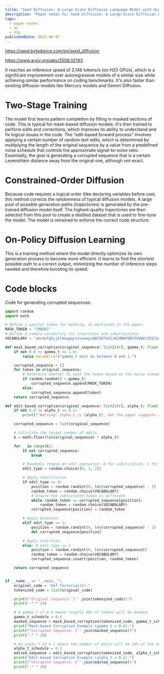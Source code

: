 ```yaml
---
title: "Seed Diffusion: A Large-Scale Diffusion Language Model with High-Speed Inference | Paper Notes"
description: "Paper notes for Seed Diffusion: A Large-Scale Diffusion Language Model with High-Speed Inference."
tags:
  - paper-notes
  - ai
  - nlp
publishedDate: 2025-08-07
---
```


https://seed.bytedance.com/en/seed_diffusion

https://www.arxiv.org/abs/2508.02193


It reaches an inference speed of 2,146 tokens/s (on H20 GPUs), which is a significant improvement over autoregressive models of a similar size while achieving similar performance on coding benchmarks. It's also faster than existing diffusion models like Mercury models and Gemini Diffusion.

# Two-Stage Training

The model first learns pattern completion by filling in masked sections of code. This is typical for mask-based diffusion models. It's then trained to perform edits and corrections, which improves its ability to understand and fix logical issues in the code. The "edit-based forward process" involves applying a certain number of random text edits, which is determined by multiplying the length of the original sequence by a value from a predefined noise schedule that controls the approximate signal-to-noise ratio. Essentially, the goal is generating a corrupted sequence that is a certain Levenshtein distance away from the original one, although not exact.

# Constrained-Order Diffusion

Because code requires a logical order (like declaring variables before use), this method corrects the randomness of typical diffusion models. A large pool of possible generation paths (trajectories) is generated by the pre-trained diffusion model itself. The highest-quality trajectories are then selected from this pool to create a distilled dataset that is used to fine-tune the model. The model is retrained to enforce the correct code structure.

# On-Policy Diffusion Learning

This is a training method where the model directly optimizes its own generation process to become more efficient. It learns to find the shortest possible path to a correct output, minimizing the number of inference steps needed and therefore boosting its speed.

# Code blocks

Code for generating corrupted sequences:

```python
import random
import math

# Define a special token for masking, as mentioned in the paper.
MASK_TOKEN = "[MASK]"
# Define a sample vocabulary for insertions and substitutions.
VOCABULARY = "abcdefghijklmnopqrstuvwxyzABCDEFGHIJKLMNOPQRSTUVWXYZ0123456789,;. "

def mask_based_corruption(original_sequence: list[str], gamma_t: float) -> list[str]:
    if not 0.0 <= gamma_t <= 1.0:
        raise ValueError("gamma_t must be between 0 and 1.")

    corrupted_sequence = []
    for token in original_sequence:
        # Determine whether to mask the token based on the noise schedule gamma_t.
        if random.random() < gamma_t:
            corrupted_sequence.append(MASK_TOKEN)
        else:
            corrupted_sequence.append(token)
    return corrupted_sequence

def edit_based_corruption(original_sequence: list[str], alpha_t: float) -> list[str]:
    if not 0.0 <= alpha_t <= 0.1:
        print(f"Warning: alpha_t is {alpha_t}, but the paper suggests a range of [0, 0.1].")

    corrupted_sequence = list(original_sequence)

    # Calculate the target number of edits.
    k = math.floor(len(original_sequence) * alpha_t)

    for _ in range(k):
        if not corrupted_sequence:
            break

        # Randomly choose an edit operation: 0 for substitution, 1 for deletion, 2 for insertion.
        edit_type = random.choice([0, 1, 2])

        # Apply Substitution.
        if edit_type == 0:
            position = random.randint(0, len(corrupted_sequence) - 1)
            random_token = random.choice(VOCABULARY)
            # Ensure the substituted token is different
            while random_token == corrupted_sequence[position]:
                random_token = random.choice(VOCABULARY)
            corrupted_sequence[position] = random_token

        # Apply Deletion.
        elif edit_type == 1:
            position = random.randint(0, len(corrupted_sequence) - 1)
            del corrupted_sequence[position]

        # Apply Insertion.
        else: # edit_type == 2
            position = random.randint(0, len(corrupted_sequence))
            random_token = random.choice(VOCABULARY)
            corrupted_sequence.insert(position, random_token)

    return corrupted_sequence


if __name__ == "__main__":
    original_code = "def factorial(n):"
    tokenized_code = list(original_code)

    print(f"Original Sequence: {''.join(tokenized_code)}")
    print("-" * 20)

    # A gamma_t of 0.4 means roughly 40% of tokens will be masked.
    gamma_t_schedule = 0.4
    masked_sequence = mask_based_corruption(tokenized_code, gamma_t_schedule)
    print("Mask-based Corruption Example (gamma_t = 0.4):")
    print(f"Corrupted Sequence: {''.join(masked_sequence)}")
    print("-" * 20)

    # An alpha_t of 0.1 means the number of edits will be 10% of the sequence length.
    alpha_t_schedule = 0.1
    edited_sequence = edit_based_corruption(tokenized_code, alpha_t_schedule)
    print("Edit-based Corruption Example (alpha_t = 0.1):")
    print(f"Corrupted Sequence: {''.join(edited_sequence)}")
    print("-" * 20)
```
